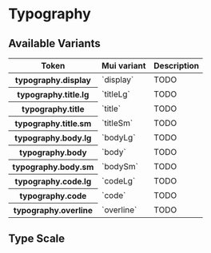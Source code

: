 
<Meta title="Foundations / Typography" />

# Typography

## Available Variants

<table style={{ width: '100%' }}>
	<thead>
	<tr>
		<th>Token</th>
		<th>Mui variant</th>
		<th style={{ width: '100%' }}>Description</th>
	</tr>
	</thead>
	<tbody>
	<tr>
		<th style={{ textAlign: 'left' }}>typography.display</th>
		<td>`display`</td>
		<td>TODO</td>
	</tr>
	<tr>
		<th style={{ textAlign: 'left' }}>typography.title.lg</th>
		<td>`titleLg`</td>
		<td>TODO</td>
	</tr>
	<tr>
		<th style={{ textAlign: 'left' }}>typography.title</th>
		<td>`title`</td>
		<td>TODO</td>
	</tr>
	<tr>
		<th style={{ textAlign: 'left' }}>typography.title.sm</th>
		<td>`titleSm`</td>
		<td>TODO</td>
	</tr>
	<tr>
		<th style={{ textAlign: 'left' }}>typography.body.lg</th>
		<td>`bodyLg`</td>
		<td>TODO</td>
	</tr>
	<tr>
		<th style={{ textAlign: 'left' }}>typography.body</th>
		<td>`body`</td>
		<td>TODO</td>
	</tr>
	<tr>
		<th style={{ textAlign: 'left' }}>typography.body.sm</th>
		<td>`bodySm`</td>
		<td>TODO</td>
	</tr>
	<tr>
		<th style={{ textAlign: 'left' }}>typography.code.lg</th>
		<td>`codeLg`</td>
		<td>TODO</td>
	</tr>
	<tr>
		<th style={{ textAlign: 'left' }}>typography.code</th>
		<td>`code`</td>
		<td>TODO</td>
	</tr>
	<tr>
		<th style={{ textAlign: 'left' }}>typography.overline</th>
		<td>`overline`</td>
		<td>TODO</td>
	</tr>
	</tbody>
</table>

## Type Scale

<ThemeProvider theme={theme}>
	<Box sx={{ display: 'flex', flexDirection: 'column', gap: 3}}>
		<TypeScaleItem variant="display" />
		<TypeScaleItem variant="titleLg" />
		<TypeScaleItem variant="title" />
		<TypeScaleItem variant="titleSm" />
		<TypeScaleItem variant="bodyLg" isParagraph />
		<TypeScaleItem variant="body" isParagraph />
		<TypeScaleItem variant="bodySm" isParagraph />
		<TypeScaleItem variant="codeLg" />
		<TypeScaleItem variant="code" />
		<TypeScaleItem variant="overline" />
	</Box>
</ThemeProvider> 
